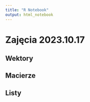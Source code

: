 ```yaml
---
title: "R Notebook"
output: html_notebook
---
```


# Zajęcia 2023.10.17

## Wektory

## Macierze

## Listy

